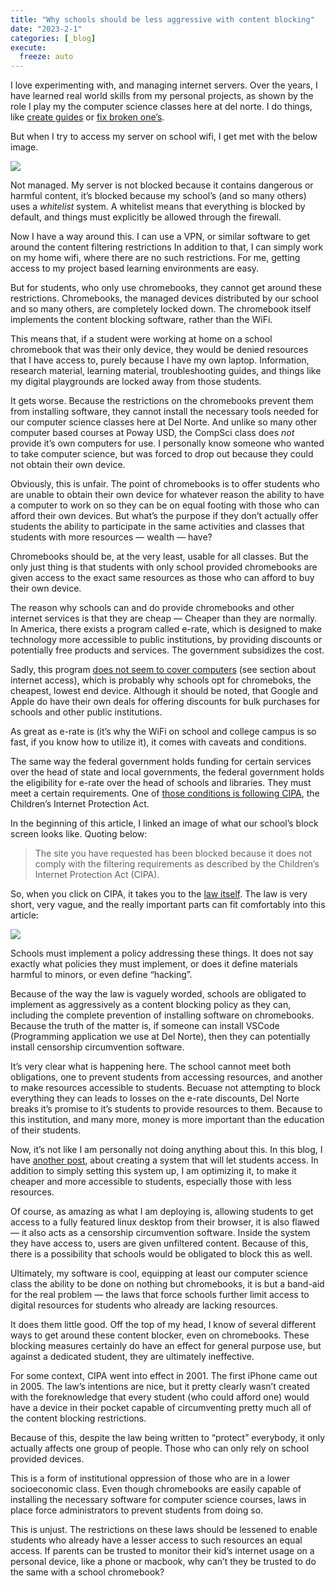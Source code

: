 ```yaml
---
title: "Why schools should be less aggressive with content blocking"
date: "2023-2-1"
categories: [_blog]
execute:
  freeze: auto
---
```



I love experimenting with, and managing internet servers. Over the years, I have learned real world skills from my personal projects, as shown by the role I play my the computer science classes here at del norte. I do things, like [create guides](https://moonpiedumplings.github.io/quartotest/posts/duckdns/) or [fix broken one's](https://github.com/nighthawkcoders/APCSP/pull/119).

But when I try to access my server on school wifi, I get met with the below image.

![](blockscreen.png)


Not managed. My server is not blocked because it contains dangerous or harmful content, it's blocked because my school's (and so many others) uses a *whitelist* system. A whitelist means that everything is blocked by default, and things must explicitly be allowed through the firewall. 

Now I have a way around this. I can use a VPN, or similar software to get around the content filtering restrictions In addition to that, I can simply work on my home wifi, where there are no such restrictions. For me, getting access to my project based learning environments are easy.

But for students, who only use chromebooks, they cannot get around these restrictions. Chromebooks, the managed devices distributed by our school and so many others, are completely locked down. The chromebook itself implements the content blocking software, rather than the WiFi.

This means that, if a student were working at home on a school chromebook that was their only device, they would be denied resources that I have access to, purely because I have my own laptop. Information, research material, learning material, troubleshooting guides, and things like my digital playgrounds are locked away from those students.

It gets worse. Because the restrictions on the chromebooks prevent them from installing software, they cannot install the necessary tools needed for our computer science classes here at Del Norte. And unlike so many other computer based courses at Poway USD, the CompSci class does *not* provide it's own computers for use. I personally know someone who wanted to take computer science, but was forced to drop out because they could not obtain their own device. 

Obviously, this is unfair. The point of chromebooks is to offer students who are unable to obtain their own device for whatever reason the ability to have a computer to work on so they can be on equal footing with those who can afford their own devices. But what's the purpose if they don't actually offer students the ability to participate in the same activities and classes that students with more resources — wealth — have?

Chromebooks should be, at the very least, usable for all classes. But the only just thing is that students with only school provided chromebooks are given access to the exact same resources as those who can afford to buy their own device.



The reason why schools can and do provide chromebooks and other internet services is that they are cheap — Cheaper than they are normally. In America, there exists a program called e-rate, which is designed to make technology more accessible to public institutions, by providing discounts or potentially free products and services. The government subsidizes the cost.

Sadly, this program [does not seem to cover computers](https://docs.fcc.gov/public/attachments/DA-17-973A1.pdf) (see section about internet access), which is probably why schools opt for chromeboks, the cheapest, lowest end device. Although it should be noted, that Google and Apple do have their own deals for offering discounts for bulk purchases for schools and other public institutions.

As great as e-rate is (it's why the WiFi on school and college campus is so fast, if you know how to utilize it), it comes with caveats and conditions. 

The same way the federal government holds funding for certain services over the head of state and local governments, the federal government holds the eligibility for e-rate over the head of schools and libraries. They must meet a certain requirements. One of [those conditions is following CIPA](https://www.usac.org/e-rate/applicant-process/starting-services/cipa/), the Children’s Internet Protection Act. 


In the beginning of this article, I linked an image of what our school's block screen looks like. Quoting below:

> The site you have requested has been blocked because it does not comply with the filtering requirements as described by the Children's Internet Protection Act (CIPA).

So, when you click on CIPA, it takes you to the [law itself](https://www.fcc.gov/consumers/guides/childrens-internet-protection-act). The law is very short, very vague, and the really important parts can fit comfortably into this article:

![](CIPA.png)

Schools must implement a policy addressing these things. It does not say exactly what policies they must implement, or does it define materials harmful to minors, or even define "hacking".

Because of the way the law is vaguely worded, schools are obligated to implement as aggressively as a content blocking policy as they can, including the complete prevention of installing software on chromebooks. Because the truth of the matter is, if someone can install VSCode (Programming application we use at Del Norte), then they can potentially install censorship circumvention software. 

It's very clear what is happening here. The school cannot meet both obligations, one to prevent students from accessing resources, and another to make resources accessible to students. Becuase not attempting to block everything they can leads to losses on the e-rate discounts, Del Norte breaks it's promise to it's students to provide resources to them. Because to this institution, and many more, money is more important than the education of their students. 


Now, it's not like I am personally not doing anything about this. In this blog, I have [another post](https://moonpiedumplings.github.io/quartotest/posts/setting-up-kasm/), about creating a system that will let students access. In addition to simply setting this system up, I am optimizing it, to make it cheaper and more accessible to students, especially those with less resources.

Of course, as amazing as what I am deploying is, allowing students to get access to a fully featured linux desktop from their browser, it is also flawed — it also acts as a censorship circumvention software. Inside the system they have access to, users are given unfiltered content. Because of this, there is a possibility that schools would be obligated to block this as well.

Ultimately, my software is cool, equipping at least our computer science class the ability to be done on nothing but chromebooks, it is but a band-aid for the real problem — the laws that force schools further limit access to digital resources for students who already are lacking resources.

It does them little good. Off the top of my head, I know of several different ways to get around these content blocker, even on chromebooks. These blocking measures certainly do have an effect for general purpose use, but against a dedicated student, they are ultimately ineffective. 


For some context, CIPA went into effect in 2001. The first iPhone came out in 2005. The law's intentions are nice, but it pretty clearly wasn't created with the foreknowledge that every student (who could afford one) would have a device in their pocket capable of circumventing pretty much all of the content blocking restrictions.

Because of this, despite the law being written to "protect" everybody, it only actually affects one group of people. Those who can only rely on school provided devices. 

This is a form of institutional oppression of those who are in a lower socioeconomic class. Even though chromebooks are easily capable of installing the necessary software for computer science courses, laws in place force administrators to prevent students from doing so.

This is unjust. The restrictions on these laws should be lessened to enable students who already have a lesser access to such resources an equal access. If parents can be trusted to monitor their kid's internet usage on a personal device, like a phone or macbook, why can't they be trusted to do the same with a school chromebook?
